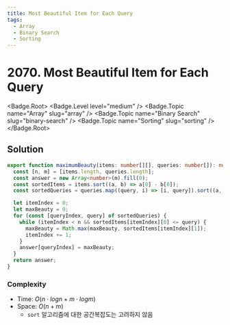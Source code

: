 ```yaml
---
title: Most Beautiful Item for Each Query
tags:
  - Array
  - Binary Search
  - Sorting
---
```


# 2070. Most Beautiful Item for Each Query

<Badge.Root>
  <Badge.Level level="medium" />
  <Badge.Topic name="Array" slug="array" />
  <Badge.Topic name="Binary Search" slug="binary-search" />
  <Badge.Topic name="Sorting" slug="sorting" />
</Badge.Root>

## Solution

```typescript filename="solution.ts" copy
export function maximumBeauty(items: number[][], queries: number[]): number[] {
  const [n, m] = [items.length, queries.length];
  const answer = new Array<number>(m).fill(0);
  const sortedItems = items.sort((a, b) => a[0] - b[0]);
  const sortedQueries = queries.map((query, i) => [i, query]).sort((a, b) => a[1] - b[1]);

  let itemIndex = 0;
  let maxBeauty = 0;
  for (const [queryIndex, query] of sortedQueries) {
    while (itemIndex < n && sortedItems[itemIndex][0] <= query) {
      maxBeauty = Math.max(maxBeauty, sortedItems[itemIndex][1]);
      itemIndex += 1;
    }
    answer[queryIndex] = maxBeauty;
  }
  return answer;
}
```

### Complexity

- Time: $O(n \cdot logn + m \cdot logm)$
- Space: $O(n + m)$
  - `sort` 알고리즘에 대한 공간복잡도는 고려하지 않음

<ProblemLink
  codingSite="leetcode"
  href="https://leetcode.com/problems/most-beautiful-item-for-each-query"
  title="Most Beautiful Item for Each Query"
/>
